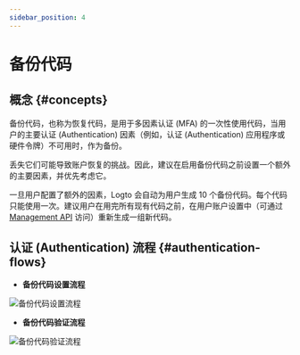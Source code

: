 ```yaml
---
sidebar_position: 4
---
```


# 备份代码

## 概念 \{#concepts}

备份代码，也称为恢复代码，是用于多因素认证 (MFA) 的一次性使用代码，当用户的主要认证 (Authentication) 因素（例如，认证 (Authentication) 应用程序或硬件令牌）不可用时，作为备份。

丢失它们可能导致账户恢复的挑战。因此，建议在启用备份代码之前设置一个额外的主要因素，并优先考虑它。

一旦用户配置了额外的因素，Logto 会自动为用户生成 10 个备份代码。每个代码只能使用一次。建议用户在用完所有现有代码之前，在用户账户设置中（可通过 [Management API](/integrate-logto/interact-with-management-api/) 访问）重新生成一组新代码。

## 认证 (Authentication) 流程 \{#authentication-flows}

- **备份代码设置流程**

<img src="/img/assets/backup-codes-set-up-flow.png" alt="备份代码设置流程" />

- **备份代码验证流程**

<img src="/img/assets/backup-codes-verification-flow.png" alt="备份代码验证流程" />
